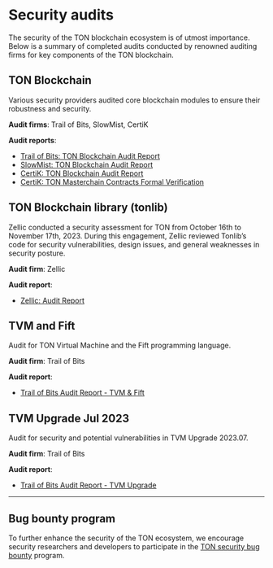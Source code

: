 
# Security audits

The security of the TON blockchain ecosystem is of utmost importance. Below is a summary of completed audits conducted by renowned auditing firms for key components of the TON blockchain.

## TON Blockchain

Various security providers audited core blockchain modules to ensure their robustness and security.

**Audit firms**: Trail of Bits, SlowMist, CertiK

**Audit reports**:
- [Trail of Bits: TON Blockchain Audit Report](https://docs.ton.org/audits/TON_Blockchain_ToB.pdf)
- [SlowMist: TON Blockchain Audit Report](https://docs.ton.org/audits/TON_Blockchain_SlowMist.pdf)
- [CertiK: TON Blockchain Audit Report](https://docs.ton.org/audits/TON_Blockchain_CertiK.pdf)
- [CertiK: TON Masterchain Contracts Formal Verification](https://docs.ton.org/audits/TON_Blockchain_Formal_Verification_CertiK.pdf)

## TON Blockchain library (tonlib)

Zellic conducted a security assessment for TON from October 16th to November 17th, 2023. During this engagement, Zellic reviewed Tonlib’s code for security vulnerabilities, design issues, and general weaknesses in security posture.

**Audit firm**: Zellic

**Audit report**:
- [Zellic: Audit Report](https://docs.ton.org/audits/TON_Blockchain_tonlib_Zellic.pdf)

## TVM and Fift

Audit for TON Virtual Machine and the Fift programming language.

**Audit firm**: Trail of Bits

**Audit report**:
- [Trail of Bits Audit Report - TVM & Fift](https://docs.ton.org/audits/TVM_and_Fift_ToB.pdf)

## TVM Upgrade Jul 2023

Audit for security and potential vulnerabilities in TVM Upgrade 2023.07.

**Audit firm**: Trail of Bits

**Audit report**:
- [Trail of Bits Audit Report - TVM Upgrade](https://docs.ton.org/audits/TVM_Upgrade_ToB_2023.pdf)

---

## Bug bounty program
To further enhance the security of the TON ecosystem, we encourage security researchers and developers to participate in the [TON security bug bounty](https://github.com/ton-blockchain/bug-bounty) program.

<Feedback />

